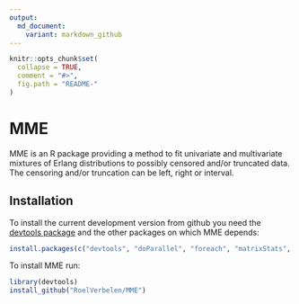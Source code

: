 ```yaml
---
output:
  md_document:
    variant: markdown_github
---
```


```r
knitr::opts_chunk$set(
  collapse = TRUE,
  comment = "#>",
  fig.path = "README-"
)
```

# MME

MME is an R package providing a method to fit univariate and multivariate mixtures of Erlang distributions to possibly censored and/or truncated data. The censoring and/or truncation can be left, right or interval.

## Installation

To install the current development version from github you need the [devtools package](http://cran.r-project.org/web/packages/devtools/index.html) and the other packages on which MME depends:

```r
install.packages(c("devtools", "doParallel", "foreach", "matrixStats", "parallel"))
```

To install MME run:

```r
library(devtools)
install_github("RoelVerbelen/MME")
```